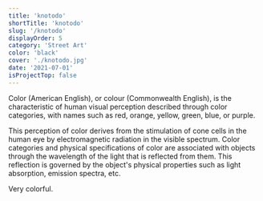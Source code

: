```yaml
---
title: 'knotodo'
shortTitle: 'knotodo'
slug: '/knotodo'
displayOrder: 5
category: 'Street Art'
color: 'black'
cover: './knotodo.jpg'
date: '2021-07-01'
isProjectTop: false
---
```


Color (American English), or colour (Commonwealth English), is the characteristic of human visual perception described through color categories, with names such as red, orange, yellow, green, blue, or purple.

This perception of color derives from the stimulation of cone cells in the human eye by electromagnetic radiation in the visible spectrum. Color categories and physical specifications of color are associated with objects through the wavelength of the light that is reflected from them. This reflection is governed by the object's physical properties such as light absorption, emission spectra, etc.

Very colorful.
